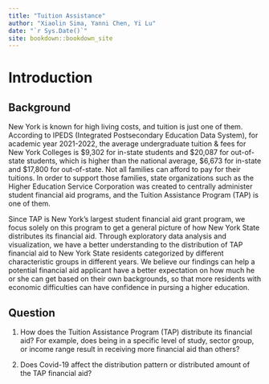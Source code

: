 ```yaml
--- 
title: "Tuition Assistance"
author: "Xiaolin Sima, Yanni Chen, Yi Lu"
date: "`r Sys.Date()`"
site: bookdown::bookdown_site
---
```


# Introduction

## Background

New York is known for high living costs, and tuition is just one of them. According to IPEDS (Integrated Postsecondary Education Data System), for academic year 2021-2022, the average undergraduate tuition & fees for New York Colleges is $9,302 for in-state students and $20,087 for out-of-state students, which is higher than the national average, $6,673 for in-state and $17,800 for out-of-state. Not all families can afford to pay for their tuitions. In order to support those families, state organizations such as the Higher Education Service Corporation was created to centrally administer student financial aid programs, and the Tuition Assistance Program (TAP) is one of them.

Since TAP is New York's largest student financial aid grant program, we focus solely on this program to get a general picture of how New York State distributes its financial aid. Through exploratory data analysis and visualization, we have a better understanding to the distribution of TAP financial aid to New York State residents categorized by different characteristic groups in different years. We believe our findings can help a potential financial aid applicant have a better expectation on how much he or she can get based on their own backgrounds, so that more residents with economic difficulties can have confidence in pursing a higher education.

## Question

1. How does the Tuition Assistance Program (TAP) distribute its financial aid? For example, does being in a specific level of study, sector group, or income range result in receiving more financial aid than others?

2. Does Covid-19 affect the distribution pattern or distributed amount of the TAP financial aid?

